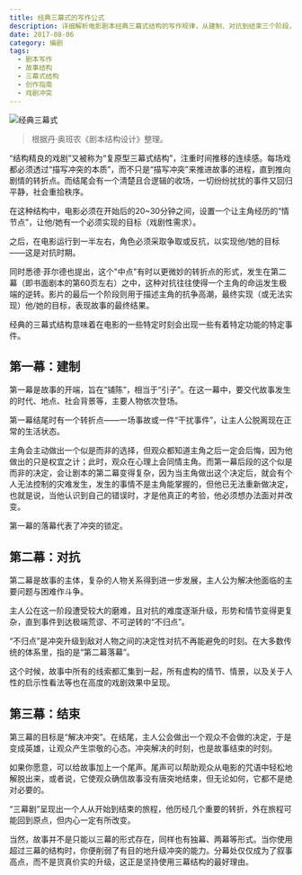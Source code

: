 ```yaml
---
title: 经典三幕式的写作公式
description: 详细解析电影剧本经典三幕式结构的写作规律，从建制、对抗到结束三个阶段，探讨如何构建富有戏剧性的故事架构
date: 2017-08-06
category: 编剧
tags:
  - 剧本写作
  - 故事结构
  - 三幕式结构
  - 创作指南
  - 戏剧冲突
---
```


![经典三幕式](https://img.dava.cc/img/经典三幕式.png)

> 根据丹·奥班农《剧本结构设计》整理。

“结构精良的戏剧”又被称为“复原型三幕式结构”，注重时间推移的连续感。每场戏都必须透过“描写冲突的本质”，而不只是“描写冲突”来推进故事的进程，直到推向剧情的转折点。而结尾会有一个清楚且合逻辑的收场，一切纷纷扰扰的事件又回归平静，社会重拾秩序。

在这种结构中，电影必须在开始后的20~30分钟之间，设置一个让主角经历的“情节点”，让他/她有一个必须实现的目标（戏剧性需求）。

之后，在电影运行到一半左右，角色必须采取争取或反抗，以实现他/她的目标——这是对抗时期。

同时悉德·菲尔德也提出，这个"中点"有时以更微妙的转折点的形式，发生在第二幕（即书面剧本的第60页左右）之中，这种对抗往往使得一个主角的命运发生极端的逆转。影片的最后一个阶段则用于描述主角的抗争高潮，最终实现（或无法实现）他/她的目标，表现故事的最终结果。

经典的三幕式结构意味着在电影的一些特定时刻会出现一些有着特定功能的特定事件。

## 第一幕：建制

第一幕是故事的开端，旨在“铺陈”，相当于“引子”。在这一幕中，要交代故事发生的时代、地点、社会背景等，主要人物依次登场。

第一幕结尾时有一个转折点——一场事故或一件“干扰事件”，让主人公脱离现在正常的生活状态。

主角会主动做出一个似是而非的选择，但观众都知道主角之后一定会后悔，因为他做出的只是权宜之计；此时，观众在心理上会同情主角。而第一幕后段的这个似是而非的决定，会让剧本的第二幕变得复杂，因为当主角做出这个决定后，就会有个人无法控制的灾难发生，发生的事情不是主角能掌握的，但他已无法重新做决定，也就是说，当他认识到自己的错误时，才是他真正的考验，他必须想办法面对并改变。

第一幕的落幕代表了冲突的锁定。

## 第二幕：对抗

第二幕是故事的主体，复杂的人物关系得到进一步发展，主人公为解决他面临的主要问题与困难作斗争。

主人公在这一阶段遭受较大的磨难，且对抗的难度逐渐升级，形势和情节变得更复杂，直到事件到达极端荒谬、不可逆转的“不归点”。

“不归点”是冲突升级到敌对人物之间的决定性对抗不再能避免的时刻。在大多数传统的体系里，指的是“第二幕落幕”。

这个时候，故事中所有的线索都汇集到一起，所有虚构的情节、情景，以及关于人性的启示性看法等也在高度的戏剧效果中呈现。

## 第三幕：结束

第三幕的目标是“解决冲突”。在结尾，主人公会做出一个观众不会做的决定，于是变成英雄，让观众产生崇敬的心态。冲突解决的时刻，也是故事结束的时刻。

如果你愿意，可以给故事加上一个尾声。尾声可以帮助观众从电影的咒语中轻松地解脱出来，或者说，它使观众确信故事没有唐突地结束，但无论如何，它都不是绝对必要的。

“三幕剧”呈现出一个人从开始到结束的旅程，他历经几个重要的转折，外在旅程可能回到原点，但内心一定有所改变。

当然，故事并不是只能以三幕的形式存在，同样也有独幕、两幕等形式。当你使用超过三幕的结构时，你便削弱了有目的地升级冲突的能力。分幕处仅仅成为了叙事高点，而不是货真价实的升级，这正是坚持使用三幕结构的最好理由。